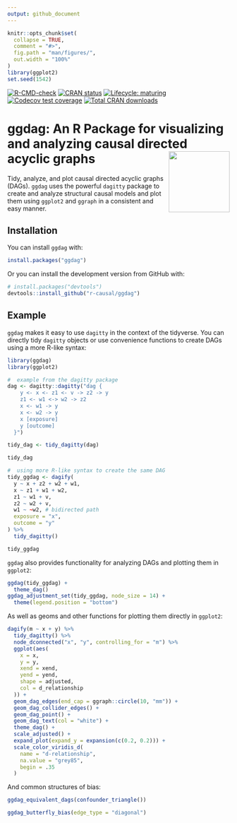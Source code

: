```yaml
---
output: github_document
---
```


<!-- README.md is generated from README.Rmd. Please edit that file -->

```r
knitr::opts_chunk$set(
  collapse = TRUE,
  comment = "#>",
  fig.path = "man/figures/",
  out.width = "100%"
)
library(ggplot2)
set.seed(1542)
```
<!-- badges: start -->
[![R-CMD-check](https://github.com/r-causal/ggdag/workflows/R-CMD-check/badge.svg)](https://github.com/r-causal/ggdag/actions)
[![CRAN status](https://www.r-pkg.org/badges/version/ggdag)](https://cran.r-project.org/package=ggdag)
[![Lifecycle: maturing](https://img.shields.io/badge/lifecycle-maturing-blue.svg)](https://lifecycle.r-lib.org/articles/stages.html)
[![Codecov test coverage](https://codecov.io/gh/malcolmbarrett/ggdag/branch/main/graph/badge.svg)](https://app.codecov.io/gh/malcolmbarrett/ggdag?branch=main)
[![Total CRAN downloads](https://cranlogs.r-pkg.org/badges/grand-total/ggdag)](https://cran.r-project.org/package=ggdag)
<!-- badges: end -->

# ggdag: An R Package for visualizing and analyzing causal directed acyclic graphs <a href="https://r-causal.github.io/ggdag/"><img src="man/figures/logo.png" align="right" height="138" /></a>

Tidy, analyze, and plot causal directed acyclic graphs (DAGs). `ggdag` uses the powerful `dagitty` package to create and analyze structural causal models and plot them using `ggplot2` and `ggraph` in a consistent and easy manner. 

## Installation

You can install `ggdag` with:

```r
install.packages("ggdag")
```

Or you can install the development version from GitHub with:

```r
# install.packages("devtools")
devtools::install_github("r-causal/ggdag")
```

## Example

`ggdag` makes it easy to use `dagitty` in the context of the tidyverse. You can directly tidy `dagitty` objects or use convenience functions to create DAGs using a more R-like syntax:

```r
library(ggdag)
library(ggplot2)

#  example from the dagitty package
dag <- dagitty::dagitty("dag {
    y <- x <- z1 <- v -> z2 -> y
    z1 <- w1 <-> w2 -> z2
    x <- w1 -> y
    x <- w2 -> y
    x [exposure]
    y [outcome]
  }")

tidy_dag <- tidy_dagitty(dag)

tidy_dag

#  using more R-like syntax to create the same DAG
tidy_ggdag <- dagify(
  y ~ x + z2 + w2 + w1,
  x ~ z1 + w1 + w2,
  z1 ~ w1 + v,
  z2 ~ w2 + v,
  w1 ~ ~w2, # bidirected path
  exposure = "x",
  outcome = "y"
) %>%
  tidy_dagitty()

tidy_ggdag
```

`ggdag` also provides functionality for analyzing DAGs and plotting them in `ggplot2`:

```r
ggdag(tidy_ggdag) +
  theme_dag()
ggdag_adjustment_set(tidy_ggdag, node_size = 14) +
  theme(legend.position = "bottom")
```

As well as geoms and other functions for plotting them directly in `ggplot2`:

```r
dagify(m ~ x + y) %>%
  tidy_dagitty() %>%
  node_dconnected("x", "y", controlling_for = "m") %>%
  ggplot(aes(
    x = x,
    y = y,
    xend = xend,
    yend = yend,
    shape = adjusted,
    col = d_relationship
  )) +
  geom_dag_edges(end_cap = ggraph::circle(10, "mm")) +
  geom_dag_collider_edges() +
  geom_dag_point() +
  geom_dag_text(col = "white") +
  theme_dag() +
  scale_adjusted() +
  expand_plot(expand_y = expansion(c(0.2, 0.2))) +
  scale_color_viridis_d(
    name = "d-relationship",
    na.value = "grey85",
    begin = .35
  )
```

And common structures of bias:
```r
ggdag_equivalent_dags(confounder_triangle())

ggdag_butterfly_bias(edge_type = "diagonal")
```
